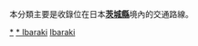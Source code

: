 {{Catnav|頁面分類|各種主題的頁面分類|按國家分類|各國交通|日本交通}}
{{Catnav|頁面分類|人类社会|交通|各國交通|日本交通}}

本分類主要是收錄位在日本'''[[茨城縣|茨城縣]]'''境內的交通路線。
{{日本行政區劃分類導航|交通}}
{{commons category|Transport in Ibaraki prefecture}}

[[Category:茨城縣|*]]
[[Category:關東地方交通|* Ibaraki]]
[[Category:日本各都道府縣交通|Ibaraki]]